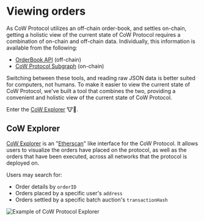 # Viewing orders

As CoW Protocol utilizes an off-chain order-book, and settles on-chain, getting a holistic view of the current state of CoW Protocol requires a combination of on-chain and off-chain data. Individually, this information is available from the following:

- [OrderBook API](/docs/cow-protocol/reference/apis/orderbook) (off-chain)
- [CoW Protocol Subgraph](/docs/cow-protocol/analyze/subgraph) (on-chain)

Switching between these tools, and reading raw JSON data is better suited for computers, not humans. To make it easier to view the current state of CoW Protocol, we've built a tool that combines the two, providing a convenient and holistic view of the current state of CoW Protocol.

Enter the [CoW Explorer](#cow-explorer) 🐮🔎.

## CoW Explorer

[CoW Explorer](https://explorer.cow.fi) is an "[Etherscan](https://etherscan.io)" like interface for the CoW Protocol. It allows users to visualize the orders have placed on the protocol, as well as the orders that have been executed, across all networks that the protocol is deployed on.

Users may search for:

- Order details by `orderID`
- Orders placed by a specific user's `address`
- Orders settled by a specific batch auction's `transactionHash`

![Example of CoW Protocol Explorer](/img/explorer/overview.png)
